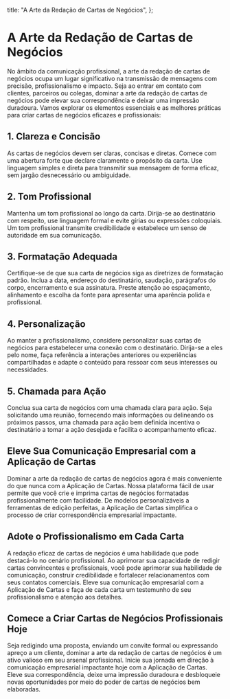 
  title: "A Arte da Redação de Cartas de Negócios",
};

# A Arte da Redação de Cartas de Negócios

<MdxImage src="/blog/the-art-of-business-letter-writing.jpg" alt="A Arte da Redação de Cartas de Negócios" width={800} height={700} />

No âmbito da comunicação profissional, a arte da redação de cartas de negócios ocupa um lugar significativo na transmissão de mensagens com precisão, profissionalismo e impacto. Seja ao entrar em contato com clientes, parceiros ou colegas, dominar a arte da redação de cartas de negócios pode elevar sua correspondência e deixar uma impressão duradoura. Vamos explorar os elementos essenciais e as melhores práticas para criar cartas de negócios eficazes e profissionais:

## 1. Clareza e Concisão

As cartas de negócios devem ser claras, concisas e diretas. Comece com uma abertura forte que declare claramente o propósito da carta. Use linguagem simples e direta para transmitir sua mensagem de forma eficaz, sem jargão desnecessário ou ambiguidade.

## 2. Tom Profissional

Mantenha um tom profissional ao longo da carta. Dirija-se ao destinatário com respeito, use linguagem formal e evite gírias ou expressões coloquiais. Um tom profissional transmite credibilidade e estabelece um senso de autoridade em sua comunicação.

## 3. Formatação Adequada

Certifique-se de que sua carta de negócios siga as diretrizes de formatação padrão. Inclua a data, endereço do destinatário, saudação, parágrafos do corpo, encerramento e sua assinatura. Preste atenção ao espaçamento, alinhamento e escolha da fonte para apresentar uma aparência polida e profissional.

## 4. Personalização

Ao manter a profissionalismo, considere personalizar suas cartas de negócios para estabelecer uma conexão com o destinatário. Dirija-se a eles pelo nome, faça referência a interações anteriores ou experiências compartilhadas e adapte o conteúdo para ressoar com seus interesses ou necessidades.

## 5. Chamada para Ação

Conclua sua carta de negócios com uma chamada clara para ação. Seja solicitando uma reunião, fornecendo mais informações ou delineando os próximos passos, uma chamada para ação bem definida incentiva o destinatário a tomar a ação desejada e facilita o acompanhamento eficaz.

## Eleve Sua Comunicação Empresarial com a Aplicação de Cartas

Dominar a arte da redação de cartas de negócios agora é mais conveniente do que nunca com a Aplicação de Cartas. Nossa plataforma fácil de usar permite que você crie e imprima cartas de negócios formatadas profissionalmente com facilidade. De modelos personalizáveis a ferramentas de edição perfeitas, a Aplicação de Cartas simplifica o processo de criar correspondência empresarial impactante.

## Adote o Profissionalismo em Cada Carta

A redação eficaz de cartas de negócios é uma habilidade que pode destacá-lo no cenário profissional. Ao aprimorar sua capacidade de redigir cartas convincentes e profissionais, você pode aprimorar sua habilidade de comunicação, construir credibilidade e fortalecer relacionamentos com seus contatos comerciais. Eleve sua comunicação empresarial com a Aplicação de Cartas e faça de cada carta um testemunho de seu profissionalismo e atenção aos detalhes.

## Comece a Criar Cartas de Negócios Profissionais Hoje

Seja redigindo uma proposta, enviando um convite formal ou expressando apreço a um cliente, dominar a arte da redação de cartas de negócios é um ativo valioso em seu arsenal profissional. Inicie sua jornada em direção à comunicação empresarial impactante hoje com a Aplicação de Cartas. Eleve sua correspondência, deixe uma impressão duradoura e desbloqueie novas oportunidades por meio do poder de cartas de negócios bem elaboradas.